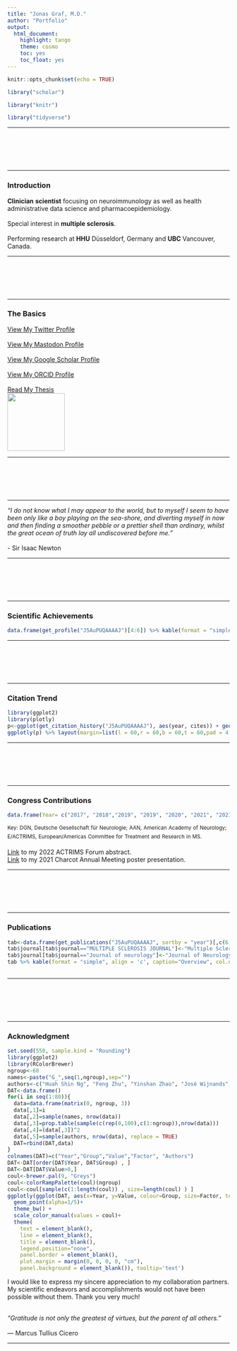---
title: "Jonas Graf, M.D."
author: "Portfolio"
output: 
  html_document: 
    highlight: tango
    theme: cosmo
    toc: yes
    toc_float: yes
---

<style>
.list-group-item.active, .list-group-item.active:hover, .list-group-item.active:focus {
    z-index: 2;
    color: #ffffff;
    background-color: #3fb618;
    border-color: #dddddd;
}
</style>
<style>
a:hover, a:focus {
    color: #3fb618;
    text-decoration: underline;
}
</style>

```{r setup, include=FALSE}
knitr::opts_chunk$set(echo = TRUE)
```

```{r, echo=F}
library("scholar")
```

```{r, echo=F}
library("knitr")
```

```{r, echo=F, message=FALSE}
library("tidyverse")
```



***



<br><br><br><br>

***


### Introduction
**Clinician** **scientist** focusing on neuroimmunology as well as health administrative data science and pharmacoepidemiology.
 <br><br>
Special interest in **multiple sclerosis**.
  <br><br>
Performing research at **HHU** Düsseldorf, Germany and **UBC** Vancouver, Canada.

  ***
  <br><br><br><br>
  
  ***
  
### The Basics

  <div class = "row">
  <div class = "col-md-4">
  <a href="https://twitter.com/Jonas_Graf_MD">View My Twitter Profile</a>
  <br><br>
  <a rel="me" href="https://scholar.social/@jonasgraf">View My Mastodon Profile</a>
  <br><br>
  <a href="https://scholar.google.com/citations?user=J5AuPUQAAAAJ&hl=de">View My Google Scholar Profile</a>
  <br><br>
  <a href="https://orcid.org/0000-0002-4249-4665">View My ORCID Profile</a>
  <br><br>
  <a href="https://docserv.uni-duesseldorf.de/servlets/DerivateServlet/Derivate-45555/Graf%2C%20Jonas%20Dissertation%202017.pdf">Read My Thesis</a>
  </div>
  <div class = "col-md-4">
  <img src="./images/logo.png"  width="130"/>
  </div>
  </div>
  ***
  <br><br><br><br>
  
  ***
  

*“I do not know what I may appear to the world, but to myself I seem to have been
only like a boy playing on the sea-shore, and diverting myself in now and then
finding a smoother pebble or a prettier shell than ordinary, whilst the great ocean
of truth lay all undiscovered before me.”*
<br><br>
- Sir Isaac Newton

***

<br><br><br><br>


***


### Scientific Achievements

```{r, echo=F}
data.frame(get_profile("J5AuPUQAAAAJ")[4:6]) %>% kable(format = "simple", align = 'c', caption="Summary Metrics", col.names=c("Total Citations", "h-index", "i10-index"))
```
  
  ***
  <br><br><br><br>
  
  ***
  
  
### Citation Trend

```{r, echo=F, message=FALSE}
library(ggplot2)
library(plotly)
p<-ggplot(get_citation_history("J5AuPUQAAAAJ"), aes(year, cites)) + geom_line() + geom_point()
ggplotly(p) %>% layout(margin=list(l = 60,r = 60,b = 60,t = 60,pad = 4))

```
  
  ***
  <br><br><br><br>
  
  ***

### Congress Contributions

```{r, echo=F}
data.frame(Year= c("2017", "2018","2019", "2019", "2020", "2021", "2021", "2022"), Congress=c("DGN", "DGN", "DGN", "AAN","AAN", "ECTRIMS", "Charcot", "ACTRIMS"), Place=c("Leipzig","Berlin","Stuttgart","Philadelphia","Toronto","Vienna","Baveno","Palm Beach"), Presentation=c("Talk","Talk","ePoster","Posters","ePoster","ePoster","ePoster/Talk","ePoster")) %>% arrange(desc(Year)) %>% kable(format = "simple", align = 'c', caption="Overview") 
```



^Key:^ ^DGN,^ ^Deutsche^ ^Gesellschaft^ ^für^ ^Neurologie;^ ^AAN,^ ^American^ ^Academy^ ^of^ ^Neurology;^ ^E/ACTRIMS,^ ^European/Americas^ ^Committee^ ^for^ ^Treatment^ ^and^ ^Research^ ^in^ ^MS.^

<a href="https://www.abstractsonline.com/pp8/#!/10495/presentation/513">Link</a> to my 2022 ACTRIMS Forum abstract.
<br>
<a href="https://www.charcot-ms.org/files/16_ECF2021_Poster_EP_Graf_J.pdf">Link</a> to my 2021 Charcot Annual Meeting poster presentation.



  ***
  <br><br><br><br>
  
  ***
  
### Publications

```{r, echo=F}
tab<-data.frame(get_publications("J5AuPUQAAAAJ", sortby = "year")[,c(6,1,2,3,5)]) %>% arrange(desc(year))
tab$journal[tab$journal=="MULTIPLE SCLEROSIS JOURNAL"]<-"Multiple Sclerosis Journal"
tab$journal[tab$journal=="Journal of neurology"]<-"Journal of Neurology"
tab %>% kable(format = "simple", align = 'c', caption="Overview", col.names=c("Year", "Title", "Authors", "Journal", "Cites" ))  
  


```


  ***
  <br><br><br><br>
  
  ***
  
  
  
### Acknowledgment
```{r, echo=F, message=FALSE, warning=FALSE, fig.align = 'center'}
set.seed(550, sample.kind = "Rounding")
library(ggplot2)
library(RColorBrewer)
ngroup<-60
names<-paste("G_",seq(1,ngroup),sep="")
authors<-c("Huah Shin Ng", "Feng Zhu", "Yinshan Zhao", "José Wijnands", "Charity Evans", "John Fisk", "Ruth Ann Marrie", "Helen Tremlett", "Hans-Peter Hartung", "Orhan Aktas", "Philipp Albrecht", "Sven Meuth", "Marius Ringelstein", "Joachim Havla", "Jens Ingwersen","Markus Krämer")
DAT<-data.frame()
for(i in seq(1:80)){
  data=data.frame(matrix(0, ngroup, 3))
  data[,1]=i
  data[,2]=sample(names, nrow(data))
  data[,3]=prop.table(sample(c(rep(0,100),c(1:ngroup)),nrow(data)))
  data[,4]=(data[,3])^2
  data[,5]=sample(authors, nrow(data), replace = TRUE)
  DAT=rbind(DAT,data)
}
colnames(DAT)=c("Year","Group","Value","Factor", "Authors")
DAT<-DAT[order(DAT$Year, DAT$Group) , ]
DAT<-DAT[DAT$Value>0,]
coul<-brewer.pal(9, "Greys") 
coul<-colorRampPalette(coul)(ngroup)
coul<-coul[sample(c(1:length(coul)) , size=length(coul) ) ]
ggplotly(ggplot(DAT, aes(x=Year, y=Value, colour=Group, size=Factor, text=Authors))+ 
  geom_point(alpha=1/5)+
  theme_bw() +
  scale_color_manual(values = coul)+
  theme(
    text = element_blank(),
    line = element_blank(),
    title = element_blank(),
    legend.position="none",
    panel.border = element_blank(),
    plot.margin = margin(0, 0, 0, 0, "cm"),
    panel.background = element_blank()), tooltip='text')
```
I would like to express my sincere appreciation to my collaboration partners. My scientific endeavors and accomplishments would not have been possible without them. Thank you very much!<br><br>


*“Gratitude is not only the greatest of virtues, but the parent of all others.”*
<br><br>
― Marcus Tullius Cicero 


  ***
